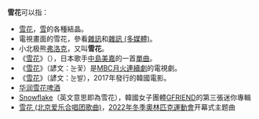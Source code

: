 '''雪花'''可以指：

* [[雪花|雪花]]，[[雪|雪]]的各種結晶。
* 電視畫面的雪花，參看[[雜訊|雜訊]]和[[雜訊_(多媒體)|雜訊 (多媒體)]]。
* 小北极熊[[弗洛克|弗洛克]]，又叫'''雪花'''。
* 《[[雪花_(單曲)|雪花]]》（{{lang|ja|雪の華}}），日本歌手[[中島美嘉|中島美嘉]]的一首[[單曲|單曲]]。
* 《[[雪花_(韓國電視劇)|雪花]]》（諺文：눈꽃）是[[文化廣播|MBC]][[MBC月火連續劇|月火連續劇]]的電視劇。
* 《[[雪花_(電影)|雪花]]》（諺文：눈발），2017年發行的韓國電影。
* [[华润雪花啤酒|华润雪花啤酒]]
*[[Snowflake|Snowflake]]（英文意思即為雪花），韓國女子團體[[GFRIEND|GFRIEND]]的第三張迷你專輯
*[[雪花_(北京爱乐合唱团歌曲)|雪花 (北京爱乐合唱团歌曲)]]，[[2022年冬季奧林匹克運動會|2022年冬季奧林匹克運動會]]开幕式主题曲
{{Disambig|CAT=二字消歧義}}